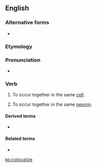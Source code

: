 ==English==

===Alternative forms===
* {{l|en|co-localize}}

===Etymology===
{{suffix|colocal|ize|lang=en}}

===Pronunciation===
* {{IPA|kɔˈloʊkəlaɪz|lang=en}}

===Verb===
{{en-verb|colocaliz}}

# {{label|en|biochemistry}} To occur together in the same [[cell]].
# {{label|en|neurobiology}} To occur together in the same [[neuron]].

====Derived terms====
* {{l|en|colocalization}}

====Related terms====
* {{l|en|collocate}}

[[ko:colocalize]]